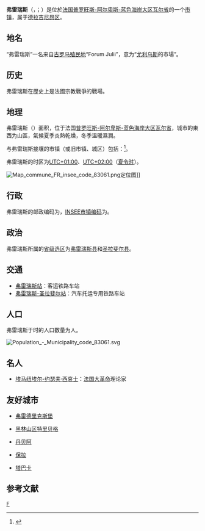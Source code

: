 {{noteTA|G1=法国地名}}
{{Infobox French commune
|name                    = 弗雷瑞斯
|native name             = Fréjus
|arrondissement          = [[德拉吉尼昂区|德拉吉尼昂区]]
|canton                  = [[弗雷瑞斯县|弗雷瑞斯县]]、[[圣拉斐尔县_(法国)|圣拉斐尔县]]
}}
'''弗雷瑞斯'''（{{lang-fr|Fréjus}}，{{IPA-fr|fʁeʒys|-|LL-Q150 (fra)-Jules78120-Fréjus.wav}}；{{Lang-oc|Frejús}}）是位於[[法国|法国]][[普罗旺斯-阿尔卑斯-蓝色海岸大区|普罗旺斯-阿尔卑斯-蓝色海岸大区]][[瓦尔省|瓦尔省]]的一个[[市镇_(法国)|市镇]]，属于[[德拉吉尼昂区|德拉吉尼昂区]]。

== 地名 ==
“弗雷瑞斯”一名来自[[殖民地_(罗马)|古罗马殖民地]]“Forum Julii”，意为“[[尤利烏斯·凱撒|尤利乌斯]]的市場”。

== 历史 ==
弗雷瑞斯在歷史上是法國宗教戰爭的戰場。

== 地理 ==
弗雷瑞斯（{{wikidata|property|linked|P625}}）面积{{wikidata|properties|P2046}}，位于法国[[普罗旺斯-阿尔卑斯-蓝色海岸大区|普罗旺斯-阿尔卑斯-蓝色海岸大区]][[瓦尔省|瓦尔省]]，城市的東西为山區，氣候夏季炎熱乾燥，冬季溫暖濕潤。

与弗雷瑞斯接壤的市镇（或旧市镇、城区）包括：{{Wikidata|properties|linked|P47}}<ref name="geo">{{Cite web|url=https://www.geoportail.gouv.fr/carte|title=Carte|accessdate=2020-03-22|author=Géoportail|language=fr|publisher=Géoportail|archive-date=2017-01-29|archive-url=https://web.archive.org/web/20170129154129/https://www.geoportail.gouv.fr/carte/|dead-url=no}}</ref>。

弗雷瑞斯的时区为[[UTC+01:00|UTC+01:00]]、[[UTC+02:00|UTC+02:00]]（[[夏时制|夏令时]]）。

[[File:Map_commune_FR_insee_code_83061.png|thumb]]定位图]]{{Clear|left}}
== 行政 ==
弗雷瑞斯的邮政编码为{{wikidata|properties|P281}}，[[法国国家统计与经济研究所|INSEE市镇编码]]为{{wikidata|properties|P374}}。

== 政治 ==
弗雷瑞斯所属的[[縣_(法國)|省级选区]]为[[弗雷瑞斯县|弗雷瑞斯县]]和[[圣拉斐尔县_(法国)|圣拉斐尔县]]。

== 交通 ==
* [[弗雷瑞斯站|弗雷瑞斯站]]：客运铁路车站
* [[弗雷瑞斯-圣拉斐尔站|弗雷瑞斯-圣拉斐尔站]]：汽车托运专用铁路车站

== 人口 ==
弗雷瑞斯于{{wikidata|qualifier|P1082|P585}}时的人口数量为{{wikidata|property|raw|P1082}}人。

[[File:Population_-_Municipality_code_83061.svg|thumb]]{{Clear|left}}
== 名人 ==
* [[埃马纽埃尔-约瑟夫·西哀士|埃马纽埃尔-约瑟夫·西哀士]]：[[法国大革命|法国大革命]]理论家

== 友好城市 ==
* {{USA}} [[弗雷德里克斯堡_(弗吉尼亚州)|弗雷德里克斯堡]]
* {{GER}} [[黑林山区特里贝格|黑林山区特里贝格]]
* {{FRA}} [[丹贝阿|丹贝阿]]
* {{ITA}} [[保拉|保拉]]
* {{TUN}} [[塔巴卡|塔巴卡]]

== 参考文献 ==
{{reflist}}

{{瓦爾省市鎮}}
{{Authority control}}
[[Category:瓦尔省市镇|F]]